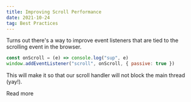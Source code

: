```yaml
---
title: Improving Scroll Performance
date: 2021-10-24
tag: Best Practices
---
```



Turns out there's a way to improve event listeners that are tied to the scrolling event in the browser.

```javascript
const onScroll = (e) => console.log("sup", e)
window.addEventListener("scroll", onScroll, { passive: true })
```

This will make it so that our scroll handler will not block the main thread (yay!).

<TextLink href="https://developer.mozilla.org/en-US/docs/Web/API/EventTarget/addEventListener#improving_scrolling_performance_with_passive_listeners">
Read more
<TextLink>
